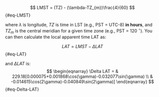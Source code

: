 
$$
LMST = (TZ) - (\lambda-TZ_{m})\frac{4}{60}
$${#eq-LMST}

where $\lambda$ is longitude, $TZ$ is time in LST (e.g., PST = UTC-8) **in hours**, and $TZ_{m}$ is the central meridian for a given time zone (e.g., PST = 120 $^{\circ}$).  You can then calculate the local apparent time LAT as:

$$
LAT = LMST-\Delta LAT
$${#eq-LAT}

and $\Delta LAT$ is:
$$
\begin{eqnarray}
\Delta LAT = & 229.18[0.000075+0.001868\cos(\gamma)-0.032077\sin(\gamma) \\
             & -0.014615\cos(2\gamma)-0.040849\sin(2\gamma)]
\end{eqnarray}
$${#eq-Delta-LAT}

